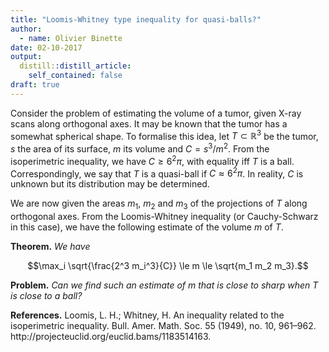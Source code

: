 ```yaml
---
title: "Loomis-Whitney type inequality for quasi-balls?"
author:
  - name: Olivier Binette
date: 02-10-2017
output:
  distill::distill_article:
    self_contained: false
draft: true
---
```


Consider the problem of estimating the volume of a tumor, given X-ray scans along orthogonal axes. It may be known that the tumor has a somewhat spherical shape. To formalise this idea, let $T \subset \mathbb{R}^3$ be the tumor, $s$ the area of its surface, $m$ its volume and $C = s^3/m^2$. From the isoperimetric inequality, we have $C \geq 6^2 \pi$, with equality iff $T$ is a ball. Correspondingly, we say that $T$ is a quasi-ball if $C \approx 6^2 \pi$. In reality, $C$ is unknown but its distribution may be determined.

We are now given the areas $m_1$, $m_2$ and $m_3$ of the projections of $T$ along orthogonal axes. From the Loomis-Whitney inequality (or Cauchy-Schwarz in this case), we have the following estimate of the volume $m$ of $T$.

**Theorem.**
<em>We have</em>

$$\max_i \sqrt{\frac{2^3 m_i^3}{C}} \le m \le \sqrt{m_1 m_2 m_3}.$$

**Problem.**
<em>Can we find such an estimate of $m$ that is close to sharp when $T$ is close to a ball?</em>

**References.**
<span id="dynamic_citation">Loomis, L. H.; Whitney, H. An inequality related to the isoperimetric inequality. Bull. Amer. Math. Soc. 55 (1949), no. 10, 961--962.</span> http://projecteuclid.org/euclid.bams/1183514163.
